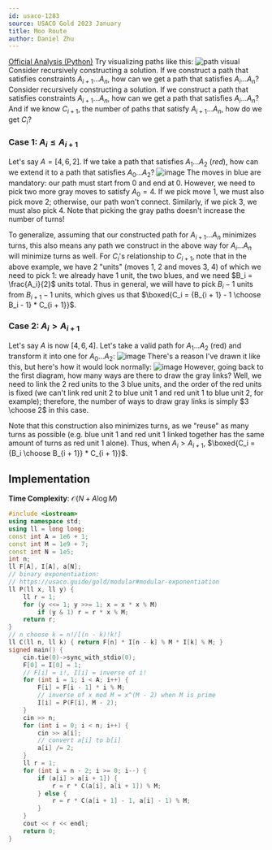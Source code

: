 ```yaml
---
id: usaco-1283
source: USACO Gold 2023 January
title: Moo Route
author: Daniel Zhu
---
```

[Official Analysis (Python)](http://www.usaco.org/current/data/sol_prob3_gold_jan23.html)
<Spoiler title="Hints">
<Spoiler title="Hint 1">
Try visualizing paths like this:
![path visual](usaco-1283/hint1.jpg)
</Spoiler>
<Spoiler title="Hint 2">
Consider recursively constructing a solution. If we construct a path that satisfies constraints $A_{i + 1}...A_n$, how can we get a path that satisfies $A_i...A_n$?
</Spoiler>
</Spoiler>
<Spoiler title="Solution">
Consider recursively constructing a solution. If we construct a path that satisfies constraints $A_{i + 1}...A_n$, how can we get a path that satisfies $A_i...A_n$? And if we know $C_{i + 1}$, the number of paths that satisfy $A_{i + 1}...A_n$, how do we get $C_i$?

### Case 1: $A_i \leq A_{i + 1}$
Let's say $A = [4, 6, 2]$. If we take a path that satisfies $A_1...A_2$ (*red*), how can we extend it to a path that satisfies $A_0...A_2$?
![image](usaco-1283/1.jpeg)
The moves in blue are mandatory: our path must start from 0 and end at 0. However, we need to pick two more gray moves to satisfy $A_0 = 4$. If we pick move 1, we must also pick move 2; otherwise, our path won't connect. Similarly, if we pick 3, we must also pick 4. Note that picking the gray paths doesn't increase the number of turns!

To generalize, assuming that our constructed path for $A_{i + 1}...A_n$ minimizes turns, this also means any path we construct in the above way for $A_i...A_n$ will minimize turns as well. For $C_i$'s relationship to $C_{i + 1}$, note that in the above example, we have 2 "units" (moves 1, 2 and moves 3, 4) of which we need to pick 1: we already have 1 unit, the two blues, and we need $B_i = \frac{A_i}{2}$ units total. Thus in general, we will have to pick $B_i - 1$ units from $B_{i + 1} - 1$ units, which gives us that $\boxed{C_i = {B_{i + 1} - 1 \choose B_i - 1} * C_{i + 1}}$.

### Case 2: $A_i > A_{i + 1}$
Let's say $A$ is now $[4, 6, 4]$. Let's take a valid path for $A_1...A_2$ (red) and transform it into one for $A_0...A_2$:
![image](usaco-1283/2.jpg)
There's a reason I've drawn it like this, but here's how it would look normally:
![image](usaco-1283/3.jpg)
However, going back to the first diagram, how many ways are there to draw the gray links? Well, we need to link the 2 red units to the 3 blue units, and the order of the red units is fixed (we can't link red unit 2 to blue unit 1 and red unit 1 to blue unit 2, for example); therefore, the number of ways to draw gray links is simply $3 \choose 2$ in this case.

Note that this construction also minimizes turns, as we "reuse" as many turns as possible (e.g. blue unit 1 and red unit 1 linked together has the same amount of turns as red unit 1 alone).
Thus, when $A_i > A_{i + 1}$, $\boxed{C_i = {B_i \choose B_{i + 1}} * C_{i + 1}}$.

## Implementation
**Time Complexity**: $\mathcal{O}(N + A\log{M})$
<LanguageSection>
<CPPSection>

```cpp
#include <iostream>
using namespace std;
using ll = long long;
const int A = 1e6 + 1;
const int M = 1e9 + 7;
const int N = 1e5;
int n;
ll F[A], I[A], a[N];
// binary exponentiation:
// https://usaco.guide/gold/modular#modular-exponentiation
ll P(ll x, ll y) {
	ll r = 1;
	for (y <<= 1; y >>= 1; x = x * x % M)
		if (y & 1) r = r * x % M;
	return r;
}
// n choose k = n!/[(n - k)!k!]
ll C(ll n, ll k) { return F[n] * I[n - k] % M * I[k] % M; }
signed main() {
	cin.tie(0)->sync_with_stdio(0);
	F[0] = I[0] = 1;
	// F[i] = i!, I[i] = inverse of i!
	for (int i = 1; i < A; i++) {
		F[i] = F[i - 1] * i % M;
		// inverse of x mod M = x^(M - 2) when M is prime
		I[i] = P(F[i], M - 2);
	}
	cin >> n;
	for (int i = 0; i < n; i++) {
		cin >> a[i];
		// convert a[i] to b[i]
		a[i] /= 2;
	}
	ll r = 1;
	for (int i = n - 2; i >= 0; i--) {
		if (a[i] > a[i + 1]) {
			r = r * C(a[i], a[i + 1]) % M;
		} else {
			r = r * C(a[i + 1] - 1, a[i] - 1) % M;
		}
	}
	cout << r << endl;
	return 0;
}
```

</CPPSection>
</LanguageSection>
</Spoiler>
